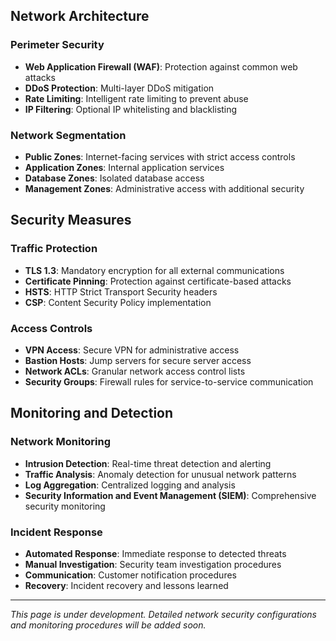 ## Network Architecture

### Perimeter Security
- **Web Application Firewall (WAF)**: Protection against common web attacks
- **DDoS Protection**: Multi-layer DDoS mitigation
- **Rate Limiting**: Intelligent rate limiting to prevent abuse
- **IP Filtering**: Optional IP whitelisting and blacklisting

### Network Segmentation
- **Public Zones**: Internet-facing services with strict access controls
- **Application Zones**: Internal application services
- **Database Zones**: Isolated database access
- **Management Zones**: Administrative access with additional security

## Security Measures

### Traffic Protection
- **TLS 1.3**: Mandatory encryption for all external communications
- **Certificate Pinning**: Protection against certificate-based attacks
- **HSTS**: HTTP Strict Transport Security headers
- **CSP**: Content Security Policy implementation

### Access Controls
- **VPN Access**: Secure VPN for administrative access
- **Bastion Hosts**: Jump servers for secure server access
- **Network ACLs**: Granular network access control lists
- **Security Groups**: Firewall rules for service-to-service communication

## Monitoring and Detection

### Network Monitoring
- **Intrusion Detection**: Real-time threat detection and alerting
- **Traffic Analysis**: Anomaly detection for unusual network patterns
- **Log Aggregation**: Centralized logging and analysis
- **Security Information and Event Management (SIEM)**: Comprehensive security monitoring

### Incident Response
- **Automated Response**: Immediate response to detected threats
- **Manual Investigation**: Security team investigation procedures
- **Communication**: Customer notification procedures
- **Recovery**: Incident recovery and lessons learned

---

*This page is under development. Detailed network security configurations and monitoring procedures will be added soon.* 